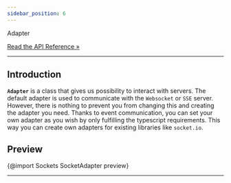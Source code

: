 ```yaml
---
sidebar_position: 6
---
```


<div class="api-link">
  <div class="api-link-title">Adapter</div>
  <div class="api-link-sub-title">

[Read the API Reference »](/api/Sockets/Class/SocketAdapter.mdx)

  </div>
</div>

---

## Introduction

**`Adapter`** is a class that gives us possibility to interact with servers. The default adapter is used to communicate
with the `Websocket` or `SSE` server. However, there is nothing to prevent you from changing this and creating the
adapter you need. Thanks to event communication, you can set your own adapter as you wish by only fulfilling the
typescript requirements. This way you can create own adapters for existing libraries like `socket.io`.

## Preview

{@import Sockets SocketAdapter preview}

---
